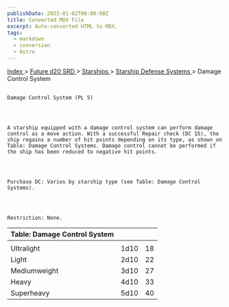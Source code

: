 ```yaml
---
publishDate: 2023-01-02T00:00:00Z
title: Converted MDX File
excerpt: Auto-converted HTML to MDX.
tags:
  - markdown
  - conversion
  - Astro
---
```


[
Index
](-index) >
[
Future d20 SRD
](future-d20-srd-index) >
[
Starships
](future-d20-srd-starships-index) >
[
Starship Defense Systems
](future-d20-srd-starships-starship-defense-systems-index) > Damage Control System

##

    Damage Control System (PL 5)




    A starship equipped with a damage control system can perform damage control as a move action. With a successful Repair check (DC 15), the ship regains a number of hit points depending on its type, as shown on Table: Damage Control Systems. Damage control cannot be performed if the ship has been reduced to negative hit points.




    Purchase DC: Varies by starship type (see Table: Damage Control Systems).




    Restriction: None.

| Table: Damage Control System |      |     |
| :--------------------------- | :--: | --: |
|                              |      |     |
| Ultralight                   | 1d10 |  18 |
| Light                        | 2d10 |  22 |
| Mediumweight                 | 3d10 |  27 |
| Heavy                        | 4d10 |  33 |
| Superheavy                   | 5d10 |  40 |
